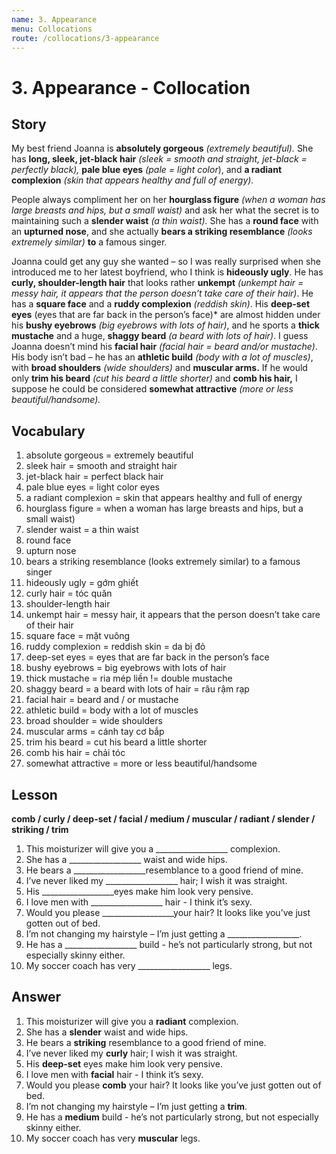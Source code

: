```yaml
---
name: 3. Appearance
menu: Collocations
route: /collocations/3-appearance
---
```


# 3. Appearance - Collocation

## Story
My best friend Joanna is **absolutely gorgeous** *(extremely beautiful).* She has **long, sleek, jet-black hair** *(sleek = smooth and straight, jet-black = perfectly black),* **pale blue eyes** *(pale = light color*), and **a radiant complexion** *(skin that appears healthy and full of energy).*

People always compliment her on her **hourglass figure** *(when a woman has large breasts and hips, but a small waist)* and ask her what the secret is to maintaining such a **slender waist** *(a thin waist).* She has a **round face** with an **upturned nose**, and she actually **bears a striking resemblance** *(looks extremely similar)* **to** a famous singer. 

Joanna could get any guy she wanted – so I was really surprised when she introduced me to her latest boyfriend, who I think is **hideously ugly**. He has **curly, shoulder-length hair** that looks rather **unkempt** *(unkempt hair = messy hair, it appears that the person doesn’t take care of their hair)*.
He has a **square face** and a **ruddy complexion** *(reddish skin)*. His **deep-set eyes** (eyes that are far back in the person’s face)* are almost hidden under his **bushy eyebrows** *(big eyebrows with lots of hair)*, and he sports a **thick mustache** and a huge, **shaggy beard** *(a beard with lots of hair)*. I guess Joanna doesn’t mind his **facial hair** *(facial hair = beard and/or mustache)*. 
His body isn’t bad – he has an **athletic build** *(body with a lot of muscles)*, with **broad shoulders** *(wide shoulders)* and **muscular arms.** If he would only **trim his beard** *(cut his beard a little shorter)* and **comb his hair,** I suppose he could be considered **somewhat attractive** *(more or less beautiful/handsome).*

## Vocabulary
1. absolute gorgeous = extremely beautiful
2. sleek hair = smooth and straight hair
3. jet-black hair = perfect black hair
4. pale blue eyes =  light color eyes
5. a radiant complexion = skin that appears healthy and full of energy
6. hourglass figure = when a woman has large breasts and hips, but a small waist)
7. slender waist = a thin waist
8. round face 
9. upturn nose 
10. bears a striking resemblance (looks extremely similar) to a famous singer
11. hideously ugly = gớm ghiết
12. curly hair = tóc quăn
13. shoulder-length hair
14. unkempt hair = messy hair, it appears that the person doesn’t take care of their hair
15. square face = mặt vuông
16. ruddy complexion = reddish skin = da bị đỏ
17. deep-set eyes = eyes that are far back in the person’s face
18. bushy eyebrows = big eyebrows with lots of hair
19. thick mustache = ria mép liền != double mustache
20. shaggy beard = a beard with lots of hair = râu rậm rạp
21. facial hair = beard and / or mustache
22. athletic build = body with a lot of muscles
23. broad shoulder = wide shoulders
24. muscular arms = cánh tay cơ bắp
25. trim his beard = cut his beard a little shorter
26. comb his hair = chải tóc
27. somewhat attractive = more or less beautiful/handsome

## Lesson
**comb / curly / deep-set / facial / medium / muscular / radiant / slender / striking / trim**

1. This moisturizer will give you a __________________ complexion. 
2. She has a __________________ waist and wide hips. 
3. He bears a __________________resemblance to a good friend of mine. 
4. I’ve never liked my __________________ hair; I wish it was straight. 
5. His __________________eyes make him look very pensive. 
6. I love men with __________________ hair - I think it’s sexy. 
7. Would you please __________________your hair? It looks like you’ve just gotten out of bed. 
8. I’m not changing my hairstyle – I’m just getting a __________________. 
9. He has a __________________ build - he’s not particularly strong, but not especially skinny either. 
10. My soccer coach has very __________________ legs. 

## Answer
1. This moisturizer will give you a **radiant** complexion. 
2. She has a **slender** waist and wide hips. 
3. He bears a **striking** resemblance to a good friend of mine. 
4. I’ve never liked my **curly** hair; I wish it was straight. 
5. His **deep-set** eyes make him look very pensive. 
6. I love men with **facial** hair - I think it’s sexy. 
7. Would you please **comb** your hair? It looks like you’ve just gotten out of bed. 
8. I’m not changing my hairstyle – I’m just getting a **trim**. 
9. He has a **medium** build - he’s not particularly strong, but not especially skinny either. 
10. My soccer coach has very **muscular** legs. 

